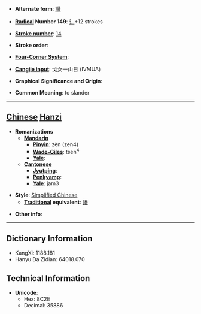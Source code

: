 * '''Alternate form''': [[譖]]

* '''[[Wiktionary:Chinese radical index| Radical]] Number 149''': [[Wiktionary:Chinese radical index 讠|讠]]+12 strokes

* '''[[Wiktionary:Chinese total strokes index|Stroke number]]''': [[Wiktionary:Chinese total strokes index 14|14]]

* '''Stroke order''': 

* '''[[Wiktionary:Chinese four corner index|Four-Corner System]]''': 

* '''[[Wiktionary:Chinese Cangjie index|Cangjie input]]''': 戈女一山日 (IVMUA)

* '''Graphical Significance and Origin''': 

* '''Common Meaning''': to slander

----

== [[Chinese]] [[Hanzi]] ==

* '''Romanizations'''
** '''[[Mandarin]]'''
*** '''[[Pinyin]]''': zèn (zen4)
*** '''[[Wade-Giles]]''': tsen<sup>4</sup>
*** '''[[Yale]]''': 
** '''[[Cantonese]]'''
*** '''[[Jyutping]]''':
*** '''[[Penkyamp]]''': 
*** '''[[Yale]]''': jam3

* '''Style''': [[Simplified Chinese]] 
** '''[[Traditional Chinese|Traditional]] equivalent''': [[譖]]

* '''Other info''': 

----

== Dictionary Information ==

* KangXi: 1188.181
* Hanyu Da Zidian: 64018.070

== Technical Information ==

* '''Unicode''':
** Hex: 8C2E
** Decimal: 35886